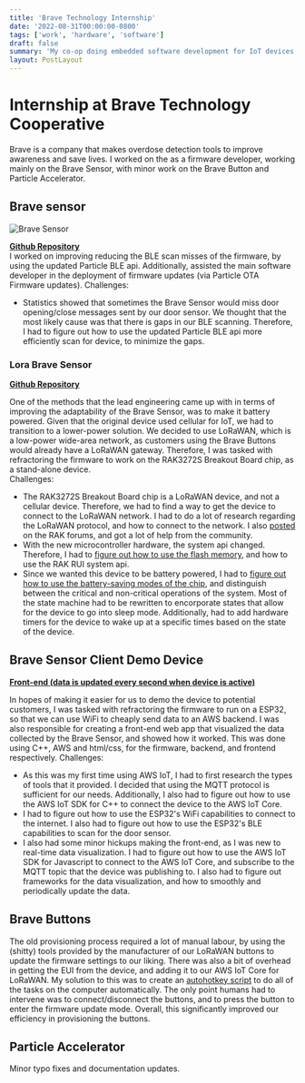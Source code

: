 ```yaml
---
title: 'Brave Technology Internship'
date: '2022-08-31T00:00:00-0800'
tags: ['work', 'hardware', 'software']
draft: false
summary: 'My co-op doing embedded software development for IoT devices'
layout: PostLayout
---
```


# Internship at Brave Technology Cooperative

Brave is a company that makes overdose detection tools to improve awareness and save lives. I worked on the as a firmware developer, working mainly on the Brave Sensor, with minor work on the Brave Button and Particle Accelerator.

## Brave sensor

![Brave Sensor](/static/images/brave-sensor.png)

[**Github Repository**](https://github.com/bravetechnologycoop/BraveSensor)\
I worked on improving reducing the BLE scan misses of the firmware, by using the updated Particle BLE api. Additionally, assisted the main software developer in the deployment of firmware updates (via Particle OTA Firmware updates).
Challenges:

- Statistics showed that sometimes the Brave Sensor would miss door opening/close messages sent by our door sensor. We thought that the most likely cause was that there is gaps in our BLE scanning. Therefore, I had to figure out how to use the updated Particle BLE api more efficiently scan for device, to minimize the gaps.

### Lora Brave Sensor

[**Github Repository**](https://github.com/bravetechnologycoop/LoraBraveSensor)

One of the methods that the lead engineering came up with in terms of improving the adaptability of the Brave Sensor, was to make it battery powered. Given that the original device used cellular for IoT, we had to transition to a lower-power solution. We decided to use LoRaWAN, which is a low-power wide-area network, as customers using the Brave Buttons would already have a LoRaWAN gateway. Therefore, I was tasked with refractoring the firmware to work on the RAK3272S Breakout Board chip, as a stand-alone device. \
Challenges:

- The RAK3272S Breakout Board chip is a LoRaWAN device, and not a cellular device. Therefore, we had to find a way to get the device to connect to the LoRaWAN network. I had to do a lot of research regarding the LoRaWAN protocol, and how to connect to the network. I also [posted](https://forum.rakwireless.com/t/connecting-rak3172s-breakout-board-to-aws-iot-for-lorawan/7366) on the RAK forums, and got a lot of help from the community.
- With the new microcontroller hardware, the system api changed. Therefore, I had to [figure out how to use the flash memory](https://forum.rakwireless.com/t/saving-data-to-flash-on-rak3272s/7493), and how to use the RAK RUI system api.
- Since we wanted this device to be battery powered, I had to [figure out how to use the battery-saving modes of the chip](https://forum.rakwireless.com/t/rui3-wake-on-interrupt/7460), and distinguish between the critical and non-critical operations of the system. Most of the state machine had to be rewritten to encorporate states that allow for the device to go into sleep mode. Additionally, had to add hardware timers for the device to wake up at a specific times based on the state of the device.

## Brave Sensor Client Demo Device

[**Front-end (data is updated every second when device is active)**](https://sensor-demo.brave.coop/)

In hopes of making it easier for us to demo the device to potential customers, I was tasked with refractoring the firmware to run on a ESP32, so that we can use WiFi to cheaply send data to an AWS backend. I was also responsible for creating a front-end web app that visualized the data collected by the Brave Sensor, and showed how it worked. This was done using C++, AWS and html/css, for the firmware, backend, and frontend respectively.
Challenges:

- As this was my first time using AWS IoT, I had to first research the types of tools that it provided. I decided that using the MQTT protocol is sufficient for our needs. Additionally, I also had to figure out how to use the AWS IoT SDK for C++ to connect the device to the AWS IoT Core.
- I had to figure out how to use the ESP32's WiFi capabilities to connect to the internet. I also had to figure out how to use the ESP32's BLE capabilities to scan for the door sensor.
- I also had some minor hickups making the front-end, as I was new to real-time data visualization. I had to figure out how to use the AWS IoT SDK for Javascript to connect to the AWS IoT Core, and subscribe to the MQTT topic that the device was publishing to. I also had to figure out frameworks for the data visualization, and how to smoothly and periodically update the data.

## Brave Buttons

The old provisioning process required a lot of manual labour, by using the (shitty) tools provided by the manufacturer of our LoRaWAN buttons to update the firmware settings to our liking. There was also a bit of overhead in getting the EUI from the device, and adding it to our AWS IoT Core for LoRaWAN. My solution to this was to create an [autohotkey script](https://github.com/bravetechnologycoop/BraveButtons/blob/main/ops/rak_button_firmware.ahk) to do all of the tasks on the computer automatically. The only point humans had to intervene was to connect/disconnect the buttons, and to press the button to enter the firmware update mode. Overall, this significantly improved our efficiency in provisioning the buttons.

## Particle Accelerator

Minor typo fixes and documentation updates.
